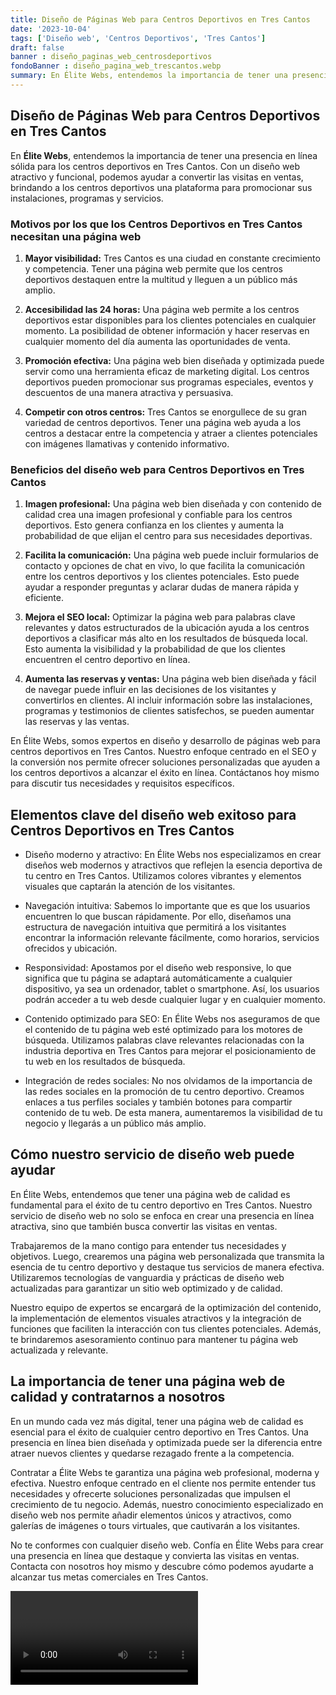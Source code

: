 ```yaml
---
title: Diseño de Páginas Web para Centros Deportivos en Tres Cantos
date: '2023-10-04'
tags: ['Diseño web', 'Centros Deportivos', 'Tres Cantos']
draft: false
banner : diseño_paginas_web_centrosdeportivos
fondoBanner : diseño_pagina_web_trescantos.webp
summary: En Élite Webs, entendemos la importancia de tener una presencia en línea sólida para los centros deportivos en Tres Cantos. Con un diseño web atractivo y funcional, podemos ayudar a convertir las visitas en ventas, brindando a los centros deportivos una plataforma para promocionar sus instalaciones, programas y servicios.
---
```


## Diseño de Páginas Web para Centros Deportivos en Tres Cantos

En **Élite Webs**, entendemos la importancia de tener una presencia en línea sólida para los centros deportivos en Tres Cantos. Con un diseño web atractivo y funcional, podemos ayudar a convertir las visitas en ventas, brindando a los centros deportivos una plataforma para promocionar sus instalaciones, programas y servicios.

### Motivos por los que los Centros Deportivos en Tres Cantos necesitan una página web

1. **Mayor visibilidad:** Tres Cantos es una ciudad en constante crecimiento y competencia. Tener una página web permite que los centros deportivos destaquen entre la multitud y lleguen a un público más amplio.

2. **Accesibilidad las 24 horas:** Una página web permite a los centros deportivos estar disponibles para los clientes potenciales en cualquier momento. La posibilidad de obtener información y hacer reservas en cualquier momento del día aumenta las oportunidades de venta.

3. **Promoción efectiva:** Una página web bien diseñada y optimizada puede servir como una herramienta eficaz de marketing digital. Los centros deportivos pueden promocionar sus programas especiales, eventos y descuentos de una manera atractiva y persuasiva.

4. **Competir con otros centros:** Tres Cantos se enorgullece de su gran variedad de centros deportivos. Tener una página web ayuda a los centros a destacar entre la competencia y atraer a clientes potenciales con imágenes llamativas y contenido informativo.

### Beneficios del diseño web para Centros Deportivos en Tres Cantos

1. **Imagen profesional:** Una página web bien diseñada y con contenido de calidad crea una imagen profesional y confiable para los centros deportivos. Esto genera confianza en los clientes y aumenta la probabilidad de que elijan el centro para sus necesidades deportivas.

2. **Facilita la comunicación:** Una página web puede incluir formularios de contacto y opciones de chat en vivo, lo que facilita la comunicación entre los centros deportivos y los clientes potenciales. Esto puede ayudar a responder preguntas y aclarar dudas de manera rápida y eficiente.

3. **Mejora el SEO local:** Optimizar la página web para palabras clave relevantes y datos estructurados de la ubicación ayuda a los centros deportivos a clasificar más alto en los resultados de búsqueda local. Esto aumenta la visibilidad y la probabilidad de que los clientes encuentren el centro deportivo en línea.

4. **Aumenta las reservas y ventas:** Una página web bien diseñada y fácil de navegar puede influir en las decisiones de los visitantes y convertirlos en clientes. Al incluir información sobre las instalaciones, programas y testimonios de clientes satisfechos, se pueden aumentar las reservas y las ventas.

En Élite Webs, somos expertos en diseño y desarrollo de páginas web para centros deportivos en Tres Cantos. Nuestro enfoque centrado en el SEO y la conversión nos permite ofrecer soluciones personalizadas que ayuden a los centros deportivos a alcanzar el éxito en línea. Contáctanos hoy mismo para discutir tus necesidades y requisitos específicos.

<GifSeo />

<Cta />

## Elementos clave del diseño web exitoso para Centros Deportivos en Tres Cantos

- Diseño moderno y atractivo: En Élite Webs nos especializamos en crear diseños web modernos y atractivos que reflejen la esencia deportiva de tu centro en Tres Cantos. Utilizamos colores vibrantes y elementos visuales que captarán la atención de los visitantes.

- Navegación intuitiva: Sabemos lo importante que es que los usuarios encuentren lo que buscan rápidamente. Por ello, diseñamos una estructura de navegación intuitiva que permitirá a los visitantes encontrar la información relevante fácilmente, como horarios, servicios ofrecidos y ubicación.

- Responsividad: Apostamos por el diseño web responsive, lo que significa que tu página se adaptará automáticamente a cualquier dispositivo, ya sea un ordenador, tablet o smartphone. Así, los usuarios podrán acceder a tu web desde cualquier lugar y en cualquier momento.

- Contenido optimizado para SEO: En Élite Webs nos aseguramos de que el contenido de tu página web esté optimizado para los motores de búsqueda. Utilizamos palabras clave relevantes relacionadas con la industria deportiva en Tres Cantos para mejorar el posicionamiento de tu web en los resultados de búsqueda.

- Integración de redes sociales: No nos olvidamos de la importancia de las redes sociales en la promoción de tu centro deportivo. Creamos enlaces a tus perfiles sociales y también botones para compartir contenido de tu web. De esta manera, aumentaremos la visibilidad de tu negocio y llegarás a un público más amplio.

## Cómo nuestro servicio de diseño web puede ayudar

En Élite Webs, entendemos que tener una página web de calidad es fundamental para el éxito de tu centro deportivo en Tres Cantos. Nuestro servicio de diseño web no solo se enfoca en crear una presencia en línea atractiva, sino que también busca convertir las visitas en ventas. 

Trabajaremos de la mano contigo para entender tus necesidades y objetivos. Luego, crearemos una página web personalizada que transmita la esencia de tu centro deportivo y destaque tus servicios de manera efectiva. Utilizaremos tecnologías de vanguardia y prácticas de diseño web actualizadas para garantizar un sitio web optimizado y de calidad.

Nuestro equipo de expertos se encargará de la optimización del contenido, la implementación de elementos visuales atractivos y la integración de funciones que faciliten la interacción con tus clientes potenciales. Además, te brindaremos asesoramiento continuo para mantener tu página web actualizada y relevante.

## La importancia de tener una página web de calidad y contratarnos a nosotros

En un mundo cada vez más digital, tener una página web de calidad es esencial para el éxito de cualquier centro deportivo en Tres Cantos. Una presencia en línea bien diseñada y optimizada puede ser la diferencia entre atraer nuevos clientes y quedarse rezagado frente a la competencia.

Contratar a Élite Webs te garantiza una página web profesional, moderna y efectiva. Nuestro enfoque centrado en el cliente nos permite entender tus necesidades y ofrecerte soluciones personalizadas que impulsen el crecimiento de tu negocio. Además, nuestro conocimiento especializado en diseño web nos permite añadir elementos únicos y atractivos, como galerías de imágenes o tours virtuales, que cautivarán a los visitantes.

No te conformes con cualquier diseño web. Confía en Élite Webs para crear una presencia en línea que destaque y convierta las visitas en ventas. Contacta con nosotros hoy mismo y descubre cómo podemos ayudarte a alcanzar tus metas comerciales en Tres Cantos.

<Video />

<CtaBot job='Centros Deportivos' city='Tres Cantos'/>

<Gmaps query='Tres Cantos+españa+maps' />